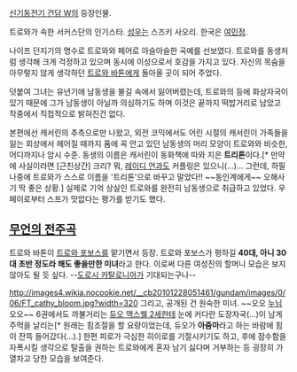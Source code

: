 [[신기동전기 건담 W]]의 등장인물.

트로와가 속한 서커스단의 인기스타. [[성우]]는 스즈키 사오리. 한국은 [[여민정]].

나이프 던지기의 명수로 트로와와 페어로 아슬아슬한 곡예를 선보였다. 트로와를 동생처럼 생각해 크게 걱정하고 있으며 동시에 이성으로서 호감을 가지고 있다. 자신의 목숨을 아무렇지 않게 생각하던 [[트로와 바톤]]에게 돌아올 곳이 되어 주었다.

덧붙여 그녀는 유년기에 남동생을 불길 속에서 잃어버렸는데, 트로와의 등에 화상자국이 있기 때문에 그가 남동생이 아닐까 의심하기도 하며 이것은 끝까지 떡밥거리로 남았고 작중에서 직접적으로 밝혀진건 없다. 

본편에선 캐서린의 추측으로만 나왔고, 외전 코믹에서도 어린 시절의 캐서린이 가족들을 잃는 회상에서 헤어질 때까지 품에 꼭 안고 있던 남동생의 머리 모양이 트로와와 비슷한, 어디까지나 암시 수준. 동생의 이름은 캐서린이 동화책에 따와 지은 '''트리톤'''이다.[* 만약에 사실이라면 [근친상간] 크리? 뭐, [[레이디 언]]과도 커플링은 있으니(…)... 그런데, 하필 나중에 트로와가 스스로 이름을 '트리톤'으로 바꾸고 말았다!! ~~동인계에게~~ 오해사기 딱 좋은 상황.] 실제로 기억 상실인 트로와를 완전히 남동생으로 취급하고 있었다. 우페이로부터 스프가 맛없다는 평가를 받기도 했다.

== [[무언의 전주곡]] ==
트로와 바톤이 [[트로와 포보스]]를 맡기면서 등장. 트로와 포보스가 평하길 '''40대, 아니 30대 초반 정도라 해도 좋을만한 미녀'''라고 한다. 이로써 다른 여성진의 할머니 모습은 보지 않아도 될 듯 싶다. --[[도로시 카탈로니아]]가 기대되는구나--

http://images4.wikia.nocookie.net/__cb20101228051461/gundam/images/0/06/FT_cathy_bloom.jpg?width=320
그리고, 공개된 건 원숙한 미녀. ~~오오 [[누님]] 오오~~
6권에서도 까불거리는 [[듀오 맥스웰 2세]]한테 눈에 커다란 도장자국(...)이 남게 주먹을 날리는[* 원래는 힘조절을 할 요량이었는데, 듀오가 '''아줌마'''라고 하는 바람에 힘이 잔뜩 들어갔다(...).] 한편 피로가 극심한 히이로를 기절시키기도 하고, 후에 잠수함을 자폭시킬 생각으로 탈출을 권하는 트로와에게 혼자 남기 싫다며 거부하는 등 굉장히 가열차고 당찬 모습을 보여준다.  
